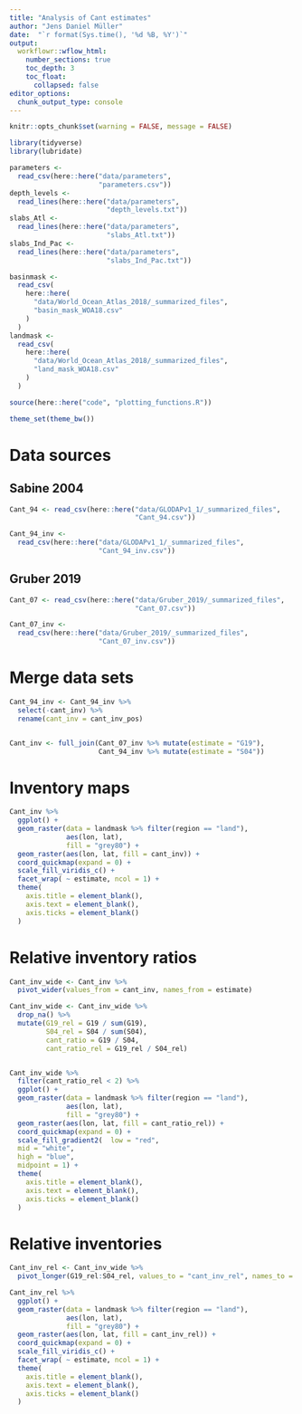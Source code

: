 ```yaml
---
title: "Analysis of Cant estimates"
author: "Jens Daniel Müller"
date:  "`r format(Sys.time(), '%d %B, %Y')`"
output: 
  workflowr::wflow_html:
    number_sections: true
    toc_depth: 3
    toc_float:
      collapsed: false
editor_options:
  chunk_output_type: console
---
```


```r
knitr::opts_chunk$set(warning = FALSE, message = FALSE)
```

```r
library(tidyverse)
library(lubridate)
```


```r
parameters <-
  read_csv(here::here("data/parameters",
                      "parameters.csv"))
depth_levels <-
  read_lines(here::here("data/parameters",
                        "depth_levels.txt"))
slabs_Atl <-
  read_lines(here::here("data/parameters",
                        "slabs_Atl.txt"))
slabs_Ind_Pac <-
  read_lines(here::here("data/parameters",
                        "slabs_Ind_Pac.txt"))
```

```r
basinmask <-
  read_csv(
    here::here(
      "data/World_Ocean_Atlas_2018/_summarized_files",
      "basin_mask_WOA18.csv"
    )
  )
landmask <-
  read_csv(
    here::here(
      "data/World_Ocean_Atlas_2018/_summarized_files",
      "land_mask_WOA18.csv"
    )
  )
```

```r
source(here::here("code", "plotting_functions.R"))
```

```r
theme_set(theme_bw())
```

# Data sources

## Sabine 2004

```r

Cant_94 <- read_csv(here::here("data/GLODAPv1_1/_summarized_files",
                               "Cant_94.csv"))

Cant_94_inv <-
  read_csv(here::here("data/GLODAPv1_1/_summarized_files",
                      "Cant_94_inv.csv"))


```

## Gruber 2019

```r

Cant_07 <- read_csv(here::here("data/Gruber_2019/_summarized_files",
                               "Cant_07.csv"))

Cant_07_inv <-
  read_csv(here::here("data/Gruber_2019/_summarized_files",
                      "Cant_07_inv.csv"))

```

# Merge data sets

```r

Cant_94_inv <- Cant_94_inv %>% 
  select(-cant_inv) %>% 
  rename(cant_inv = cant_inv_pos)


Cant_inv <- full_join(Cant_07_inv %>% mutate(estimate = "G19"),
                      Cant_94_inv %>% mutate(estimate = "S04"))

```

# Inventory maps

```r
 
Cant_inv %>%
  ggplot() +
  geom_raster(data = landmask %>% filter(region == "land"),
              aes(lon, lat),
              fill = "grey80") +
  geom_raster(aes(lon, lat, fill = cant_inv)) +
  coord_quickmap(expand = 0) +
  scale_fill_viridis_c() +
  facet_wrap( ~ estimate, ncol = 1) +
  theme(
    axis.title = element_blank(),
    axis.text = element_blank(),
    axis.ticks = element_blank()
  )

```

# Relative inventory ratios

```r

Cant_inv_wide <- Cant_inv %>% 
  pivot_wider(values_from = cant_inv, names_from = estimate)

Cant_inv_wide <- Cant_inv_wide %>% 
  drop_na() %>% 
  mutate(G19_rel = G19 / sum(G19),
         S04_rel = S04 / sum(S04),
         cant_ratio = G19 / S04,
         cant_ratio_rel = G19_rel / S04_rel)


Cant_inv_wide %>%
  filter(cant_ratio_rel < 2) %>% 
  ggplot() +
  geom_raster(data = landmask %>% filter(region == "land"),
              aes(lon, lat),
              fill = "grey80") +
  geom_raster(aes(lon, lat, fill = cant_ratio_rel)) +
  coord_quickmap(expand = 0) +
  scale_fill_gradient2(  low = "red",
  mid = "white",
  high = "blue",
  midpoint = 1) +
  theme(
    axis.title = element_blank(),
    axis.text = element_blank(),
    axis.ticks = element_blank()
  )

```

# Relative inventories

```r

Cant_inv_rel <- Cant_inv_wide %>% 
  pivot_longer(G19_rel:S04_rel, values_to = "cant_inv_rel", names_to = "estimate")

Cant_inv_rel %>%
  ggplot() +
  geom_raster(data = landmask %>% filter(region == "land"),
              aes(lon, lat),
              fill = "grey80") +
  geom_raster(aes(lon, lat, fill = cant_inv_rel)) +
  coord_quickmap(expand = 0) +
  scale_fill_viridis_c() +
  facet_wrap( ~ estimate, ncol = 1) +
  theme(
    axis.title = element_blank(),
    axis.text = element_blank(),
    axis.ticks = element_blank()
  )

```
